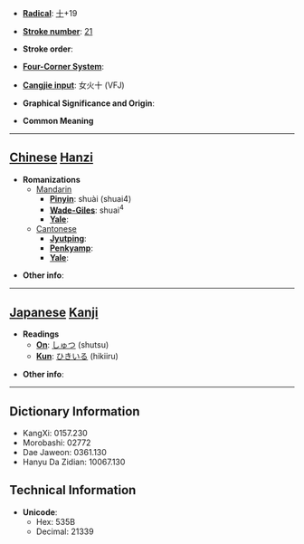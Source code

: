 * '''[[Wiktionary:Chinese radical index| Radical]]''': [[Wiktionary:Chinese radical index 十|十]]+19

* '''[[Wiktionary:Chinese total strokes index|Stroke number]]''': [[Wiktionary:Chinese total strokes index 21|21]]

* '''Stroke order''': 

* '''[[Wiktionary:Chinese four corner index|Four-Corner System]]''': 

* '''[[Wiktionary:Chinese Cangjie index|Cangjie input]]''': 女火十 (VFJ)

* '''Graphical Significance and Origin''': 

* '''Common Meaning'''

----

== [[Chinese]] [[Hanzi]] ==

* '''Romanizations'''
** [[Mandarin]]
*** '''[[Pinyin]]''': shuài (shuai4)
*** '''[[Wade-Giles]]''': shuai<sup>4</sup>
*** '''[[Yale]]''': 
**[[Cantonese]]
***'''[[Jyutping]]''':
***'''[[Penkyamp]]''': 
***'''[[Yale]]''': 

* '''Other info''': 

----

== [[Japanese]] [[Kanji]] ==

* '''Readings'''
** '''[[On]]''': [[しゅつ]] (shutsu)
** '''[[Kun]]''': [[ひきいる]] (hikiiru)

* '''Other info''':  

----

== Dictionary Information ==

* KangXi: 0157.230
* Morobashi: 02772
* Dae Jaweon: 0361.130
* Hanyu Da Zidian: 10067.130

== Technical Information ==

* '''Unicode''':
** Hex: 535B
** Decimal: 21339